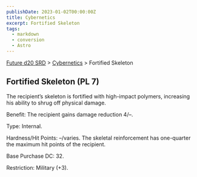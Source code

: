 ```yaml
---
publishDate: 2023-01-02T00:00:00Z
title: Cybernetics
excerpt: Fortified Skeleton
tags:
  - markdown
  - conversion
  - Astro
---
```






[Future d20 SRD](/#futureD20) > [Cybernetics](future-d20-srd-cybernetics-index) > Fortified Skeleton




## Fortified Skeleton (PL 7)


The recipient’s skeleton is fortified with high-impact polymers, increasing his ability to shrug off physical damage.


Benefit: The recipient gains damage reduction 4/–.


Type: Internal.


Hardness/Hit Points: –/varies. The skeletal reinforcement has one-quarter the maximum hit points of the recipient.


Base Purchase DC: 32.


Restriction: Military (+3).




